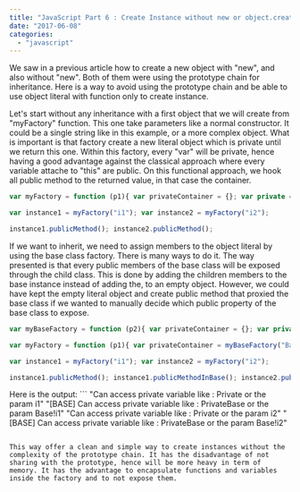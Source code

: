 ```yaml
---
title: "JavaScript Part 6 : Create Instance without new or object.create (Functional Approach)"
date: "2017-06-08"
categories: 
  - "javascript"
---
```


We saw in a previous article how to create a new object with "new", and also without "new". Both of them were using the prototype chain for inheritance. Here is a way to avoid using the prototype chain and be able to use object literal with function only to create instance.

Let's start without any inheritance with a first object that we will create from "myFactory" function. This one take parameters like a normal constructor. It could be a single string like in this example, or a more complex object. What is important is that factory create a new literal object which is private until we return this one. Within this factory, every "var" will be private, hence having a good advantage against the classical approach where every variable attache to "this" are public. On this functional approach, we hook all public method to the returned value, in that case the container.

```typescript
var myFactory = function (p1){ var privateContainer = {}; var private = "Private"; privateContainer.publicMethod = function(){console.log("Can access private variable like : " + private1 + " or the param " + p1)}; return privateContainer; }

var instance1 = myFactory("i1"); var instance2 = myFactory("i2");

instance1.publicMethod(); instance2.publicMethod(); 
``` 


If we want to inherit, we need to assign members to the object literal by using the base class factory. There is many ways to do it. The way presented is that every public members of the base class will be exposed through the child class. This is done by adding the children members to the base instance instead of adding the, to an empty object. However, we could have kept the empty literal object and create public method that proxied the base class if we wanted to manually decide which public property of the base class to expose.

```typescript
var myBaseFactory = function (p2){ var privateContainer = {}; var private = "PrivateBase"; privateContainer.publicMethodInBase = function(){console.log("[BASE] Can access private variable like : " + private + " or the param " + p2)}; return privateContainer; }

var myFactory = function (p1){ var privateContainer = myBaseFactory("Base!" + p1); var private = "Private"; privateContainer.publicMethod = function(){console.log("Can access private variable like : " + private + " or the param " + p1)}; return privateContainer; }

var instance1 = myFactory("i1"); var instance2 = myFactory("i2");

instance1.publicMethod(); instance1.publicMethodInBase(); instance2.publicMethod(); instance2.publicMethodInBase(); 
``` 


Here is the output: ``` 
 "Can access private variable like : Private or the param i1" "[BASE] Can access private variable like : PrivateBase or the param Base!i1" "Can access private variable like : Private or the param i2" "[BASE] Can access private variable like : PrivateBase or the param Base!i2" 
``` 

This way offer a clean and simple way to create instances without the complexity of the prototype chain. It has the disadvantage of not sharing with the prototype, hence will be more heavy in term of memory. It has the advantage to encapsulate functions and variables inside the factory and to not expose them.
